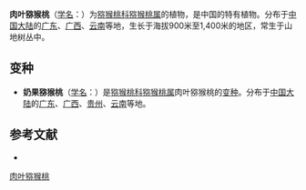 {{Speciesbox
| name = 肉叶猕猴桃
| status = 
| status_system = 
| image =
| genus = Actinidia
| species = carnosifolia
| authority = C. Y. Wu
| subdivision_ranks =[[变种|变种]]
| subdivision =
* 肉叶猕猴桃 ''A. c.'' var. ''carnosifolia''
* [[奶果猕猴桃|奶果猕猴桃]] ''A. c.'' var. ''glaucescens''
}}

'''肉叶猕猴桃'''（[[学名|学名]]：{{lang|la|''Actinidia carnosifolia''}}）为[[猕猴桃科|猕猴桃科]][[猕猴桃属|猕猴桃属]]的植物，是中国的特有植物。分布于[[中国大陆|中国大陆]]的[[广东|广东]]、[[广西|广西]]、[[云南|云南]]等地，生长于海拔900米至1,400米的地区，常生于山地树丛中。

== 变种 ==
* '''奶果猕猴桃'''（[[学名|学名]]：{{lang|la|''Actinidia carnosifolia'' var. ''glaucescens''}}）是[[猕猴桃科|猕猴桃科]][[猕猴桃属|猕猴桃属]]肉叶猕猴桃的[[变种|变种]]。分布于[[中国大陆|中国大陆]]的[[广东|广东]]、[[广西|广西]]、[[贵州|贵州]]、[[云南|云南]]等地。

== 参考文献 ==
<div class="references-small">
* {{cite web| url =http://www.bioinfo.cn/db05/KmzwSpecies.php?action=view&id=962| title =肉叶猕猴桃（原变种）| work =《中国高等植物数据库全库》| publisher =中国科学院微生物研究所| author =昆明植物研究所| accessdate =2009-02-21| deadurl =yes| archiveurl =https://web.archive.org/web/20160305060023/http://www.bioinfo.cn/db05/KmzwSpecies.php?action=view&id=962| archivedate =2016-03-05}}
</div>
{{Taxonbar|from=Q15225252}}

[[Category:猕猴桃属|肉叶猕猴桃]]


{{植物小作品}}